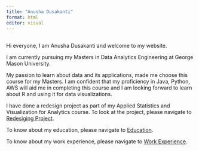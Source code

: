 ```yaml
---
title: "Anusha Dusakanti"
format: html
editor: visual
---
```


## 

Hi everyone, I am Anusha Dusakanti and welcome to my website.

I am currently pursuing my Masters in Data Analytics Engineering at George Mason University.

My passion to learn about data and its applications, made me choose this course for my Masters. I am confident that my proficiency in Java, Python, AWS will aid me in completing this course and I am looking forward to learn about R and using it for data visualizations.

I have done a redesign project as part of my Applied Statistics and Visualization for Analytics course. To look at the project, please navigate to [Redesiging Project](https://anushadusakanti15.github.io/Redesign.html).

To know about my education, please navigate to [Education](https://anushadusakanti15.github.io/quali.html).

To know about my work experience, please navigate to [Work Experience](https://anushadusakanti15.github.io/about.html).
